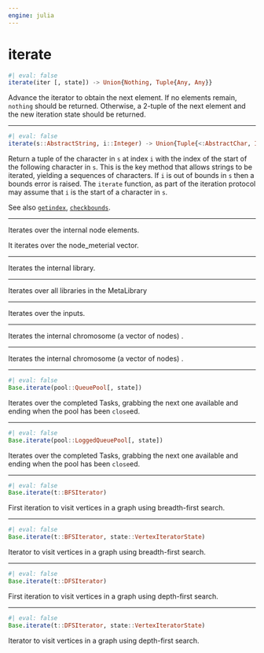 ```yaml
---
engine: julia
---
```


# iterate {#sec-doc}
    

::: {.callout-note appearance="simple" title="docblock" collapse=false}    


```julia
#| eval: false
iterate(iter [, state]) -> Union{Nothing, Tuple{Any, Any}}

```

Advance the iterator to obtain the next element. If no elements remain, `nothing` should be returned. Otherwise, a 2-tuple of the next element and the new iteration state should be returned.
 


:::
    

 --- 
 
::: {.callout-note appearance="simple" title="docblock" collapse=false}    


```julia
#| eval: false
iterate(s::AbstractString, i::Integer) -> Union{Tuple{<:AbstractChar, Int}, Nothing}

```

Return a tuple of the character in `s` at index `i` with the index of the start of the following character in `s`. This is the key method that allows strings to be iterated, yielding a sequences of characters. If `i` is out of bounds in `s` then a bounds error is raised. The `iterate` function, as part of the iteration protocol may assume that `i` is the start of a character in `s`.
 
See also [`getindex`](@ref), [`checkbounds`](@ref).
 


:::
    

 --- 
 
::: {.callout-note appearance="simple" title="docblock" collapse=false}    

Iterates over the internal node elements. 
 
It iterates over the node_meterial vector.
 


:::
    

 --- 
 
::: {.callout-note appearance="simple" title="docblock" collapse=false}    

Iterates the internal library.
 


:::
    

 --- 
 
::: {.callout-note appearance="simple" title="docblock" collapse=false}    

Iterates over all libraries in the MetaLibrary
 


:::
    

 --- 
 
::: {.callout-note appearance="simple" title="docblock" collapse=false}    

Iterates over the inputs.
 


:::
    

 --- 
 
::: {.callout-note appearance="simple" title="docblock" collapse=false}    

Iterates the internal chromosome (a vector of nodes) .
 


:::
    

 --- 
 
::: {.callout-note appearance="simple" title="docblock" collapse=false}    

Iterates the internal chromosome (a vector of nodes) .
 


:::
    

 --- 
 
::: {.callout-note appearance="simple" title="docblock" collapse=false}    


```julia
#| eval: false
Base.iterate(pool::QueuePool[, state])

```

Iterates over the completed Tasks, grabbing the next one available and ending when the pool has been `close`ed.
 


:::
    

 --- 
 
::: {.callout-note appearance="simple" title="docblock" collapse=false}    


```julia
#| eval: false
Base.iterate(pool::LoggedQueuePool[, state])

```

Iterates over the completed Tasks, grabbing the next one available and ending when the pool has been `close`ed.
 


:::
    

 --- 
 
::: {.callout-note appearance="simple" title="docblock" collapse=false}    


```julia
#| eval: false
Base.iterate(t::BFSIterator)

```

First iteration to visit vertices in a graph using breadth-first search.
 


:::
    

 --- 
 
::: {.callout-note appearance="simple" title="docblock" collapse=false}    


```julia
#| eval: false
Base.iterate(t::BFSIterator, state::VertexIteratorState)

```

Iterator to visit vertices in a graph using breadth-first search.
 


:::
    

 --- 
 
::: {.callout-note appearance="simple" title="docblock" collapse=false}    


```julia
#| eval: false
Base.iterate(t::DFSIterator)

```

First iteration to visit vertices in a graph using depth-first search.
 


:::
    

 --- 
 
::: {.callout-note appearance="simple" title="docblock" collapse=false}    


```julia
#| eval: false
Base.iterate(t::DFSIterator, state::VertexIteratorState)

```

Iterator to visit vertices in a graph using depth-first search.
 


:::
    

